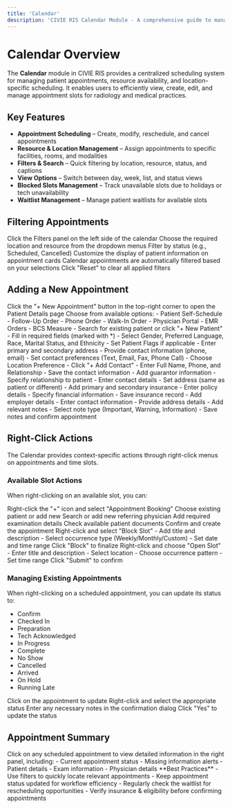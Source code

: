 ```yaml
---
title: 'Calendar'
description: 'CIVIE RIS Calendar Module - A comprehensive guide to managing appointments, schedules, and resources.'
---
```


# Calendar Overview

The **Calendar** module in CIVIE RIS provides a centralized scheduling system for managing patient appointments, resource availability, and location-specific scheduling. It enables users to efficiently view, create, edit, and manage appointment slots for radiology and medical practices.

## Key Features

- **Appointment Scheduling** – Create, modify, reschedule, and cancel appointments
- **Resource & Location Management** – Assign appointments to specific facilities, rooms, and modalities
- **Filters & Search** – Quick filtering by location, resource, status, and captions
- **View Options** – Switch between day, week, list, and status views
- **Blocked Slots Management** – Track unavailable slots due to holidays or tech unavailability
- **Waitlist Management** – Manage patient waitlists for available slots

## Filtering Appointments

<Steps>
  <Step title="Open Filters Panel">
    Click the Filters panel on the left side of the calendar
  </Step>

  <Step title="Select Location and Resource">
    Choose the required location and resource from the dropdown menus
  </Step>

  <Step title="Choose Appointment Status">
    Filter by status (e.g., Scheduled, Cancelled)
  </Step>

  <Step title="Modify Captions">
    Customize the display of patient information on appointment cards
  </Step>

  <Step title="View Filtered Results">
    Calendar appointments are automatically filtered based on your selections
  </Step>

  <Step title="Reset Filters">
    Click "Reset" to clear all applied filters
  </Step>
</Steps>

## Adding a New Appointment

<Steps>
  <Step title="Initiate New Appointment">
    Click the "+ New Appointment" button in the top-right corner to open the Patient Details page
  </Step>

  <Step title="Select Order Type">
    Choose from available options:
    - Patient Self-Schedule
    - Follow-Up Order
    - Phone Order
    - Walk-In Order
    - Physician Portal
    - EMR Orders
    - BCS Measure
  </Step>

  <Step title="Patient Information">
    - Search for existing patient or click "+ New Patient"
    - Fill in required fields (marked with *)
    - Select Gender, Preferred Language, Race, Marital Status, and Ethnicity
    - Set Patient Flags if applicable
  </Step>

  <Step title="Address Details">
    - Enter primary and secondary address
    - Provide contact information (phone, email)
    - Set contact preferences (Text, Email, Fax, Phone Call)
    - Choose Location Preference
  </Step>

  <Step title="Emergency Contact">
    - Click "+ Add Contact"
    - Enter Full Name, Phone, and Relationship
    - Save the contact information
  </Step>

  <Step title="Guarantor Details">
    - Add guarantor information
    - Specify relationship to patient
    - Enter contact details
    - Set address (same as patient or different)
  </Step>

  <Step title="Insurance Information">
    - Add primary and secondary insurance
    - Enter policy details
    - Specify financial information
    - Save insurance record
  </Step>

  <Step title="Employer Information">
    - Add employer details
    - Enter contact information
    - Provide address details
  </Step>

  <Step title="Additional Notes">
    - Add relevant notes
    - Select note type (Important, Warning, Information)
    - Save notes and confirm appointment
  </Step>
</Steps>

## Right-Click Actions

The Calendar provides context-specific actions through right-click menus on appointments and time slots.

### Available Slot Actions

When right-clicking on an available slot, you can:

<AccordionGroup>
  <Accordion title="Appointment Booking" icon="calendar-plus">
    <Steps>
      <Step title="Access Booking">
        Right-click the "+" icon and select "Appointment Booking"
      </Step>
      <Step title="Select Patient">
        Choose existing patient or add new
      </Step>
      <Step title="Add Referring Physician">
        Search or add new referring physician
      </Step>
      <Step title="Select Exams">
        Add required examination details
      </Step>
      <Step title="Review Documents">
        Check available patient documents
      </Step>
      <Step title="Submit">
        Confirm and create the appointment
      </Step>
    </Steps>
  </Accordion>

  <Accordion title="Block Slot" icon="ban">
    <Steps>
      <Step title="Initialize">
        Right-click and select "Block Slot"
      </Step>
      <Step title="Enter Details">
        - Add title and description
        - Select occurrence type (Weekly/Monthly/Custom)
        - Set date and time range
      </Step>
      <Step title="Confirm">
        Click "Block" to finalize
      </Step>
    </Steps>
  </Accordion>

  <Accordion title="Open Slot" icon="door-open">
    <Steps>
      <Step title="Access">
        Right-click and choose "Open Slot"
      </Step>
      <Step title="Configure">
        - Enter title and description
        - Select location
        - Choose occurrence pattern
        - Set time range
      </Step>
      <Step title="Save">
        Click "Submit" to confirm
      </Step>
    </Steps>
  </Accordion>
</AccordionGroup>

### Managing Existing Appointments

When right-clicking on a scheduled appointment, you can update its status to:

- Confirm
- Checked In
- Preparation
- Tech Acknowledged
- In Progress
- Complete
- No Show
- Cancelled
- Arrived
- On Hold
- Running Late

<Steps>
  <Step title="Select Appointment">
    Click on the appointment to update
  </Step>
  <Step title="Choose Status">
    Right-click and select the appropriate status
  </Step>
  <Step title="Add Notes">
    Enter any necessary notes in the confirmation dialog
  </Step>
  <Step title="Confirm">
    Click "Yes" to update the status
  </Step>
</Steps>

## Appointment Summary

<Note>
Click on any scheduled appointment to view detailed information in the right panel, including:
- Current appointment status
- Missing information alerts
- Patient details
- Exam information
- Physician details
</Note>

<Tip>
**Best Practices**
- Use filters to quickly locate relevant appointments
- Keep appointment status updated for workflow efficiency
- Regularly check the waitlist for rescheduling opportunities
- Verify insurance & eligibility before confirming appointments
</Tip>